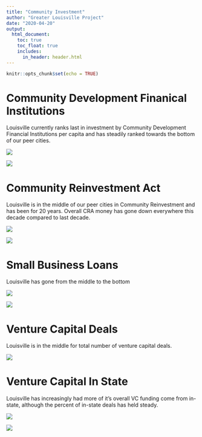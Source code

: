 ```yaml
---
title: "Community Investment"
author: "Greater Louisville Project"
date: "2020-04-20"
output: 
  html_document:
    toc: true
    toc_float: true
    includes:
      in_header: header.html
---
```


```r
knitr::opts_chunk$set(echo = TRUE)
```

# Community Development Finanical Institutions

Louisville currently ranks last in investment by Community Development Financial Institutions per capita and has steadily ranked towards the bottom of our peer cities.

![](output_images/CDFI/CDFI_ranking.png)

![](output_images/CDFI/CDFI_trendline.png)

# Community Reinvestment Act

Louisville is in the middle of our peer cities in Community Reinvestment and has been for 20 years. Overall CRA money has gone down everywhere this decade compared to last decade.

![](output_images/CRA/CRA_ranking.png)

![](output_images/CRA/CRA_trendline.png)

# Small Business Loans

Louisville has gone from the middle to the bottom 

![](output_images/SBA/SBA_ranking.png)

![](output_images/SBA/SBA_trendline.png)



# Venture Capital Deals

Louisville is in the middle for total number of venture capital deals.

![](images/deals.png)

# Venture Capital In State

Louisville has increasingly had more of it's overall VC funding come from in-state, although the percent of in-state deals has held steady. 

![](images/capital_inhouse_trendline_3yr.png)

![](images/deals_inhouse_trendline_3yr.png)
